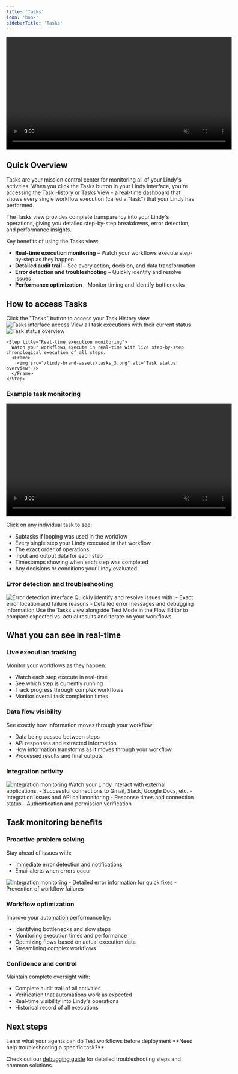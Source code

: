 ```yaml
---
title: 'Tasks'
icon: 'book'
sidebarTitle: 'Tasks'
---
```


<div style={{ display: 'flex', justifyContent: 'center', margin: '2rem 0' }}>
  <div className="video-card">
    <video
      src="https://lindy-docs-content.nyc3.digitaloceanspaces.com/Tasks.mp4"
      width="600"
      autoPlay
      muted
      loop
      playsInline
      style={{ display: 'block', width: '100%', borderRadius: '16px' }}
    />
  </div>
</div>

## Quick Overview

Tasks are your mission control center for monitoring all of your Lindy's activities. When you click the Tasks button in your Lindy interface, you're accessing the Task History or Tasks View - a real-time dashboard that shows every single workflow execution (called a "task") that your Lindy has performed.

The Tasks view provides complete transparency into your Lindy's operations, giving you detailed step-by-step breakdowns, error detection, and performance insights.

Key benefits of using the Tasks view:
- **Real-time execution monitoring** – Watch your workflows execute step-by-step as they happen
- **Detailed audit trail** – See every action, decision, and data transformation
- **Error detection and troubleshooting** – Quickly identify and resolve issues
- **Performance optimization** – Monitor timing and identify bottlenecks

## How to access Tasks

<Steps>
  <Step title="Click the Tasks button">
    Click the "Tasks" button to access your Task History view
    <Frame>
      <img src="/lindy-brand-assets/tasks_1.png" alt="Tasks interface access" />
    </Frame>
  </Step>
  <Step title="Monitor your workflows">
    View all task executions with their current status
    <Frame>
      <img src="/lindy-brand-assets/tasks_2.png" alt="Task status overview" />
    </Frame>
  </Step>

    <Step title="Real-time execution monitoring">
      Watch your workflows execute in real-time with live step-by-step chronological execution of all steps.
      <Frame>
        <img src="/lindy-brand-assets/tasks_3.png" alt="Task status overview" />
      </Frame>
    </Step>
  </Steps>


### Example task monitoring
<div style={{ display: 'flex', justifyContent: 'center', margin: '2rem 0' }}>
  <div className="video-card">
    <video
      src="/lindy-brand-assets/tasks_5.mp4"
      width="600"
      autoPlay
      muted
      loop
      playsInline
      style={{ display: 'block', width: '100%', borderRadius: '16px' }}
    />
  </div>
</div>

Click on any individual task to see:
- Subtasks if looping was used in the workflow
- Every single step your Lindy executed in that workflow
- The exact order of operations
- Input and output data for each step
- Timestamps showing when each step was completed
- Any decisions or conditions your Lindy evaluated

### Error detection and troubleshooting
<Frame>
  <img src="/lindy-brand-assets/tasks_6.png" alt="Error detection interface" />
</Frame>
Quickly identify and resolve issues with:
- Exact error location and failure reasons
- Detailed error messages and debugging information

<Tip>
  Use the Tasks view alongside Test Mode in the Flow Editor to compare expected vs. actual results and iterate on your workflows.
</Tip>

## What you can see in real-time

### Live execution tracking
Monitor your workflows as they happen:
- Watch each step execute in real-time
- See which step is currently running
- Track progress through complex workflows
- Monitor overall task completion times

### Data flow visibility
See exactly how information moves through your workflow:
- Data being passed between steps
- API responses and extracted information
- How information transforms as it moves through your workflow
- Processed results and final outputs

### Integration activity
<Frame>
  <img src="/lindy-brand-assets/tasks_7.png" alt="Integration monitoring" />
</Frame>
Watch your Lindy interact with external applications:
- Successful connections to Gmail, Slack, Google Docs, etc.
- Integration issues and API call monitoring
- Response times and connection status
- Authentication and permission verification

## Task monitoring benefits

### Proactive problem solving
Stay ahead of issues with:
- Immediate error detection and notifications
- Email alerts when errors occur
<Frame>
  <img src="/lindy-brand-assets/tasks_8.png" alt="Integration monitoring" />
</Frame>
- Detailed error information for quick fixes
- Prevention of workflow failures

### Workflow optimization
Improve your automation performance by:
- Identifying bottlenecks and slow steps
- Monitoring execution times and performance
- Optimizing flows based on actual execution data
- Streamlining complex workflows

### Confidence and control
Maintain complete oversight with:
- Complete audit trail of all activities
- Verification that automations work as expected
- Real-time visibility into Lindy's operations
- Historical record of all executions

## Next steps

<CardGroup cols={2}>
  <Card
    title="Understanding Actions"
    icon="play"
    href="/fundamentals/lindy-101/actions"
  >
    Learn what your agents can do
  </Card>
  <Card
    title="Testing Your Agent"
    icon="flask"
    href="/testing/test-mode"
  >
    Test workflows before deployment
  </Card>
</CardGroup>

<Note>
  **Need help troubleshooting a specific task?**
  
  Check out our [debugging guide](/testing/debugging) for detailed troubleshooting steps and common solutions.
</Note>